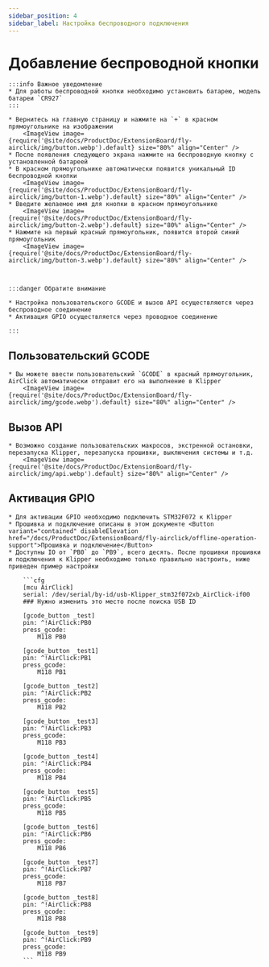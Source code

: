 ```yaml
---
sidebar_position: 4
sidebar_label: Настройка беспроводного подключения
---
```








# Добавление беспроводной кнопки

    :::info Важное уведомление
    * Для работы беспроводной кнопки необходимо установить батарею, модель батареи `CR927`
    :::

    * Вернитесь на главную страницу и нажмите на `+` в красном прямоугольнике на изображении
        <ImageView image={require('@site/docs/ProductDoc/ExtensionBoard/fly-airclick/img/button.webp').default} size="80%" align="Center" />
    * После появления следующего экрана нажмите на беспроводную кнопку с установленной батареей
    * В красном прямоугольнике автоматически появится уникальный ID беспроводной кнопки
        <ImageView image={require('@site/docs/ProductDoc/ExtensionBoard/fly-airclick/img/button-1.webp').default} size="80%" align="Center" />
    * Введите желаемое имя для кнопки в красном прямоугольнике
        <ImageView image={require('@site/docs/ProductDoc/ExtensionBoard/fly-airclick/img/button-2.webp').default} size="80%" align="Center" />
    * Нажмите на первый красный прямоугольник, появится второй синий прямоугольник
        <ImageView image={require('@site/docs/ProductDoc/ExtensionBoard/fly-airclick/img/button-3.webp').default} size="80%" align="Center" />



    :::danger Обратите внимание

    * Настройка пользовательского GCODE и вызов API осуществляются через беспроводное соединение
    * Активация GPIO осуществляется через проводное соединение

    :::

## Пользовательский GCODE
    * Вы можете ввести пользовательский `GCODE` в красный прямоугольник, AirClick автоматически отправит его на выполнение в Klipper
        <ImageView image={require('@site/docs/ProductDoc/ExtensionBoard/fly-airclick/img/gcode.webp').default} size="80%" align="Center" />

## Вызов API
    * Возможно создание пользовательских макросов, экстренной остановки, перезапуска Klipper, перезапуска прошивки, выключения системы и т.д.
        <ImageView image={require('@site/docs/ProductDoc/ExtensionBoard/fly-airclick/img/api.webp').default} size="80%" align="Center" />

## Активация GPIO
    * Для активации GPIO необходимо подключить STM32F072 к Klipper
    * Прошивка и подключение описаны в этом документе <Button variant="contained" disableElevation href="/docs/ProductDoc/ExtensionBoard/fly-airclick/offline-operation-support">Прошивка и подключение</Button>
    * Доступны IO от `PB0` до `PB9`, всего десять. После прошивки прошивки и подключения к Klipper необходимо только правильно настроить, ниже приведен пример настройки
    
        ```cfg
        [mcu AirClick]
        serial: /dev/serial/by-id/usb-Klipper_stm32f072xb_AirClick-if00
        ### Нужно изменить это место после поиска USB ID

        [gcode_button _test]
        pin: ^!AirClick:PB0
        press_gcode:
            M118 PB0

        [gcode_button _test1]
        pin: ^!AirClick:PB1
        press_gcode:
            M118 PB1

        [gcode_button _test2]
        pin: ^!AirClick:PB2
        press_gcode:
            M118 PB2

        [gcode_button _test3]
        pin: ^!AirClick:PB3
        press_gcode:
            M118 PB3

        [gcode_button _test4]
        pin: ^!AirClick:PB4
        press_gcode:
            M118 PB4

        [gcode_button _test5]
        pin: ^!AirClick:PB5
        press_gcode:
            M118 PB5

        [gcode_button _test6]
        pin: ^!AirClick:PB6
        press_gcode:
            M118 PB6

        [gcode_button _test7]
        pin: ^!AirClick:PB7
        press_gcode:
            M118 PB7

        [gcode_button _test8]
        pin: ^!AirClick:PB8
        press_gcode:
            M118 PB8

        [gcode_button _test9]
        pin: ^!AirClick:PB9
        press_gcode:
            M118 PB9
        ```